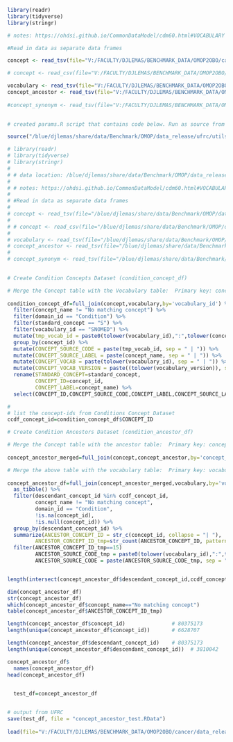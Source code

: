 ```r

library(readr)
library(tidyverse)
library(stringr)

# notes: https://ohdsi.github.io/CommonDataModel/cdm60.html#VOCABULARY

#Read in data as separate data frames

concept <- read_tsv(file="V:/FACULTY/DJLEMAS/BENCHMARK_DATA/OMOP2OBO/cancer/data_release/concept_v2.0.txt", show_col_types = FALSE) 

# concept <- read_csv(file="V:/FACULTY/DJLEMAS/BENCHMARK_DATA/OMOP2OBO/cancer/data_release/concept_test.csv", show_col_types = FALSE) 

vocabulary <- read_tsv(file="V:/FACULTY/DJLEMAS/BENCHMARK_DATA/OMOP2OBO/cancer/data_release/vocabulary_v2.0.txt", show_col_types = FALSE) 
concept_ancestor <- read_tsv(file="V:/FACULTY/DJLEMAS/BENCHMARK_DATA/OMOP2OBO/cancer/data_release/concept_ancestor_v2.0.txt", show_col_types = FALSE) %>% rename(concept_id=ancestor_concept_id)
  
#concept_synonym <- read_tsv(file="V:/FACULTY/DJLEMAS/BENCHMARK_DATA/OMOP2OBO/cancer/data_release/concept_synonym_v2.0.txt", show_col_types = FALSE) 
                           

```

```r

# created params.R script that contains code below. Run as source from R CLI. 

source("/blue/djlemas/share/data/Benchmark/OMOP/data_release/ufrc/utils/params.R")

# library(readr)
# library(tidyverse)
# library(stringr)
# 
# # data location: /blue/djlemas/share/data/Benchmark/OMOP/data_release/
# 
# # notes: https://ohdsi.github.io/CommonDataModel/cdm60.html#VOCABULARY
# 
# #Read in data as separate data frames
# 
# concept <- read_tsv(file="/blue/djlemas/share/data/Benchmark/OMOP/data_release/concept_v2.0.txt", show_col_types = FALSE)
# 
# # concept <- read_csv(file="/blue/djlemas/share/data/Benchmark/OMOP/data_release/concept_test.csv", show_col_types = FALSE)
# 
# vocabulary <- read_tsv(file="/blue/djlemas/share/data/Benchmark/OMOP/data_release/vocabulary_v2.0.txt", show_col_types = FALSE)
# concept_ancestor <- read_tsv(file="/blue/djlemas/share/data/Benchmark/OMOP/data_release/concept_ancestor_v2.0.txt", show_col_types = FALSE) %>% rename(concept_id=ancestor_concept_id)
# 
# concept_synonym <- read_tsv(file="/blue/djlemas/share/data/Benchmark/OMOP/data_release/concept_synonym_v2.0.txt", show_col_types = FALSE)
                           

```



```r

# Create Condition Concepts Dataset (condition_concept_df)

# Merge the Concept table with the Vocabulary table:  Primary key: concept_id 
                             
condition_concept_df=full_join(concept,vocabulary,by='vocabulary_id') %>% 
  filter(concept_name != "No matching concept") %>%
  filter(domain_id == "Condition") %>%
  filter(standard_concept == "S") %>%
  filter(vocabulary_id == "SNOMED") %>%
  mutate(tmp_vocab_id = paste0(tolower(vocabulary_id),":",tolower(concept_code))) %>%
  group_by(concept_id) %>%
  mutate(CONCEPT_SOURCE_CODE = paste(tmp_vocab_id, sep = " | ")) %>%
  mutate(CONCEPT_SOURCE_LABEL = paste(concept_name, sep = " | ")) %>%
  mutate(CONCEPT_VOCAB = paste(tolower(vocabulary_id), sep = " | ")) %>%
  mutate(CONCEPT_VOCAB_VERSION = paste((tolower(vocabulary_version)), sep = " | ")) %>%
  rename(STANDARD_CONCEPT=standard_concept,
         CONCEPT_ID=concept_id,
         CONCEPT_LABEL=concept_name) %>%
  select(CONCEPT_ID,CONCEPT_SOURCE_CODE,CONCEPT_LABEL,CONCEPT_SOURCE_LABEL,CONCEPT_VOCAB,CONCEPT_VOCAB_VERSION)

# 
# list the concept-ids from Conditions Concept Dataset
ccdf_concept_id=condition_concept_df$CONCEPT_ID

```




```r

# Create Condition Ancestors Dataset (condition_ancestor_df)

# Merge the Concept table with the ancestor table:  Primary key: concept_id 
                             
concept_ancestor_merged=full_join(concept,concept_ancestor,by='concept_id')

# Merge the above table with the vocabulary table:  Primary key: vocabulary_id 
                             
concept_ancestor_df=full_join(concept_ancestor_merged,vocabulary,by='vocabulary_id') %>%
  as_tibble() %>%
  filter(descendant_concept_id %in% ccdf_concept_id,
         concept_name != "No matching concept",
         domain_id == "Condition",
         !is.na(concept_id),
         !is.null(concept_id)) %>%
  group_by(descendant_concept_id) %>%
  summarize(ANCESTOR_CONCEPT_ID = str_c(concept_id, collapse = "| "),
         ANCESTOR_CONCEPT_ID_tmp=str_count(ANCESTOR_CONCEPT_ID, pattern = "|")) %>%
  filter(ANCESTOR_CONCEPT_ID_tmp==15)
         ANCESTOR_SOURCE_CODE_tmp = paste0(tolower(vocabulary_id),":",tolower(concept_code)),
         ANCESTOR_SOURCE_CODE = paste(ANCESTOR_SOURCE_CODE_tmp, sep = " | "))


length(intersect(concept_ancestor_df$descendant_concept_id,ccdf_concept_id))

dim(concept_ancestor_df)
str(concept_ancestor_df)
which(concept_ancestor_df$concept_name=="No matching concept")
table(concept_ancestor_df$ANCESTOR_CONCEPT_ID_tmp)

length(concept_ancestor_df$concept_id)               # 80375173
length(unique(concept_ancestor_df$concept_id))       # 6628707

length(concept_ancestor_df$descendant_concept_id)    # 80375173 
length(unique(concept_ancestor_df$descendant_concept_id))  # 3810042

concept_ancestor_df$
  names(concept_ancestor_df)
head(concept_ancestor_df)

  
  test_df=concept_ancestor_df


# output from UFRC
save(test_df, file = "concept_ancestor_test.RData")
  
load(file="V:/FACULTY/DJLEMAS/BENCHMARK_DATA/OMOP2OBO/cancer/data_release/concept_ancestor_test.RData")

```
